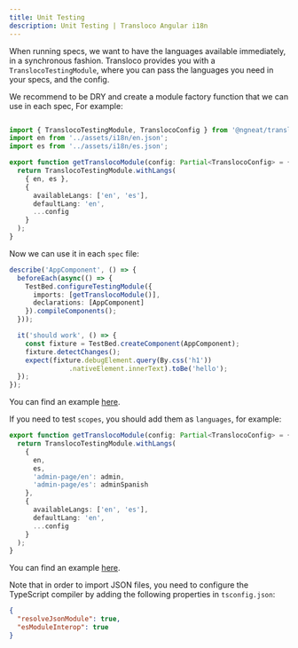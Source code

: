 ```yaml
---
title: Unit Testing
description: Unit Testing | Transloco Angular i18n
---
```


When running specs, we want to have the languages available immediately, in a synchronous fashion. Transloco provides you with a `TranslocoTestingModule`, where you can pass the languages you need in your specs, and the config.

We recommend to be DRY and create a module factory function that we can use in each spec, For example:
```ts title="transloco-module.spec.ts"

import { TranslocoTestingModule, TranslocoConfig } from '@ngneat/transloco';
import en from '../assets/i18n/en.json';
import es from '../assets/i18n/es.json';

export function getTranslocoModule(config: Partial<TranslocoConfig> = {}) {
  return TranslocoTestingModule.withLangs(
    { en, es },
    {
      availableLangs: ['en', 'es'],
      defaultLang: 'en',
      ...config
    }
  );
}
```

Now we can use it in each `spec` file:

```ts {4} title="app.component.spec.ts"
describe('AppComponent', () => {
  beforeEach(async(() => {
    TestBed.configureTestingModule({
      imports: [getTranslocoModule()],
      declarations: [AppComponent]
    }).compileComponents();
  }));

  it('should work', () => {
    const fixture = TestBed.createComponent(AppComponent);
    fixture.detectChanges();
    expect(fixture.debugElement.query(By.css('h1'))
               .nativeElement.innerText).toBe('hello');
  });
});
```

You can find an example [here](https://github.com/ngneat/transloco/blob/master/src/app/on-push/on-push.component.spec.ts).

If you need to test `scopes`, you should add them as `languages`, for example:

```ts {6,7} title="transloco-module.spec.ts"
export function getTranslocoModule(config: Partial<TranslocoConfig> = {}) {
  return TranslocoTestingModule.withLangs(
    {
      en,
      es,
      'admin-page/en': admin,
      'admin-page/es': adminSpanish
    },
    {
      availableLangs: ['en', 'es'],
      defaultLang: 'en',
      ...config
    }
  );
}
```

You can find an example [here](https://github.com/ngneat/transloco/blob/master/src/app/lazy/lazy.component.spec.ts).

Note that in order to import JSON files, you need to configure the TypeScript compiler by adding the following properties in `tsconfig.json`:

```json
{
  "resolveJsonModule": true,
  "esModuleInterop": true
}
```
